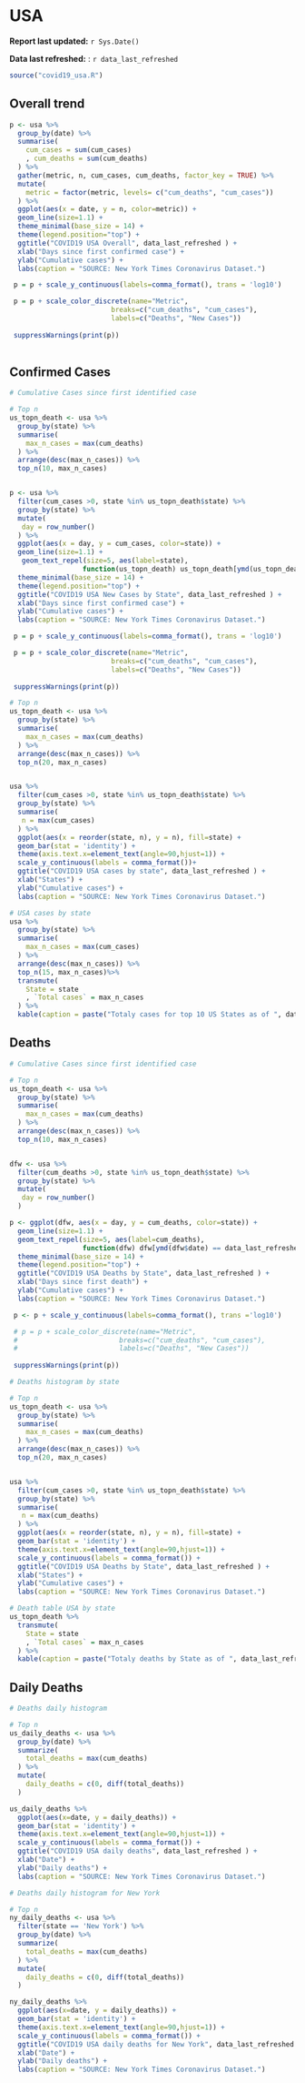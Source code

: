 
# USA {#usa}

__Report last updated:__ `r Sys.Date()`

__Data last refreshed:__ : `r data_last_refreshed`


```r
source("covid19_usa.R")
```


## Overall trend {#us-overall}

```r

p <- usa %>%
  group_by(date) %>%
  summarise(
    cum_cases = sum(cum_cases)
    , cum_deaths = sum(cum_deaths)
  ) %>% 
  gather(metric, n, cum_cases, cum_deaths, factor_key = TRUE) %>%
  mutate(
    metric = factor(metric, levels= c("cum_deaths", "cum_cases"))
  ) %>%
  ggplot(aes(x = date, y = n, color=metric)) +
  geom_line(size=1.1) +
  theme_minimal(base_size = 14) +
  theme(legend.position="top") +
  ggtitle("COVID19 USA Overall", data_last_refreshed ) +
  xlab("Days since first confirmed case") +
  ylab("Cumulative cases") +
  labs(caption = "SOURCE: New York Times Coronavirus Dataset.")

 p = p + scale_y_continuous(labels=comma_format(), trans = 'log10')

 p = p + scale_color_discrete(name="Metric",
                         breaks=c("cum_deaths", "cum_cases"),
                         labels=c("Deaths", "New Cases"))
 
 suppressWarnings(print(p))
 

```


## Confirmed Cases 


```r
# Cumulative Cases since first identified case

# Top n
us_topn_death <- usa %>%
  group_by(state) %>%
  summarise(
    max_n_cases = max(cum_deaths)
  ) %>%
  arrange(desc(max_n_cases)) %>%
  top_n(10, max_n_cases)


p <- usa %>%
  filter(cum_cases >0, state %in% us_topn_death$state) %>%
  group_by(state) %>%
  mutate(
   day = row_number()
  ) %>%
  ggplot(aes(x = day, y = cum_cases, color=state)) +
  geom_line(size=1.1) +
   geom_text_repel(size=5, aes(label=state),
                  function(us_topn_death) us_topn_death[ymd(us_topn_death$date) == data_last_refreshed, ])+
  theme_minimal(base_size = 14) +
  theme(legend.position="top") +
  ggtitle("COVID19 USA New Cases by State", data_last_refreshed ) +
  xlab("Days since first confirmed case") +
  ylab("Cumulative cases") +
  labs(caption = "SOURCE: New York Times Coronavirus Dataset.")

 p = p + scale_y_continuous(labels=comma_format(), trans = 'log10')

 p = p + scale_color_discrete(name="Metric",
                         breaks=c("cum_deaths", "cum_cases"),
                         labels=c("Deaths", "New Cases"))
 
 suppressWarnings(print(p))


```


```r

# Top n
us_topn_death <- usa %>%
  group_by(state) %>%
  summarise(
    max_n_cases = max(cum_deaths)
  ) %>%
  arrange(desc(max_n_cases)) %>%
  top_n(20, max_n_cases)


usa %>%
  filter(cum_cases >0, state %in% us_topn_death$state) %>%
  group_by(state) %>%
  summarise(
   n = max(cum_cases)
  ) %>%
  ggplot(aes(x = reorder(state, n), y = n), fill=state) +
  geom_bar(stat = 'identity') +
  theme(axis.text.x=element_text(angle=90,hjust=1)) +
  scale_y_continuous(labels = comma_format())+
  ggtitle("COVID19 USA cases by state", data_last_refreshed ) +
  xlab("States") +
  ylab("Cumulative cases") +
  labs(caption = "SOURCE: New York Times Coronavirus Dataset.")

```

```r

# USA cases by state
usa %>%
  group_by(state) %>%
  summarise(
    max_n_cases = max(cum_cases)
  ) %>%
  arrange(desc(max_n_cases)) %>%
  top_n(15, max_n_cases)%>%
  transmute(
    State = state
    , `Total cases` = max_n_cases
  ) %>%
  kable(caption = paste("Totaly cases for top 10 US States as of ", data_last_refreshed))
```



## Deaths

```r
# Cumulative Cases since first identified case

# Top n
us_topn_death <- usa %>%
  group_by(state) %>%
  summarise(
    max_n_cases = max(cum_deaths)
  ) %>%
  arrange(desc(max_n_cases)) %>%
  top_n(10, max_n_cases)


dfw <- usa %>%
  filter(cum_deaths >0, state %in% us_topn_death$state) %>%
  group_by(state) %>%
  mutate(
   day = row_number()
  )

p <- ggplot(dfw, aes(x = day, y = cum_deaths, color=state)) +
  geom_line(size=1.1) +
  geom_text_repel(size=5, aes(label=cum_deaths),
                  function(dfw) dfw[ymd(dfw$date) == data_last_refreshed, ])+
  theme_minimal(base_size = 14) +
  theme(legend.position="top") +
  ggtitle("COVID19 USA Deaths by State", data_last_refreshed ) +
  xlab("Days since first death") +
  ylab("Cumulative cases") +
  labs(caption = "SOURCE: New York Times Coronavirus Dataset.")

 p <- p + scale_y_continuous(labels=comma_format(), trans ='log10')

 # p = p + scale_color_discrete(name="Metric",
 #                         breaks=c("cum_deaths", "cum_cases"),
 #                         labels=c("Deaths", "New Cases"))
 
 suppressWarnings(print(p))

```


```r
# Deaths histogram by state

# Top n
us_topn_death <- usa %>%
  group_by(state) %>%
  summarise(
    max_n_cases = max(cum_deaths)
  ) %>%
  arrange(desc(max_n_cases)) %>%
  top_n(20, max_n_cases)


usa %>%
  filter(cum_cases >0, state %in% us_topn_death$state) %>%
  group_by(state) %>%
  summarise(
   n = max(cum_deaths)
  ) %>%
  ggplot(aes(x = reorder(state, n), y = n), fill=state) +
  geom_bar(stat = 'identity') +
  theme(axis.text.x=element_text(angle=90,hjust=1)) +
  scale_y_continuous(labels = comma_format()) +
  ggtitle("COVID19 USA Deaths by State", data_last_refreshed ) +
  xlab("States") +
  ylab("Cumulative cases") +
  labs(caption = "SOURCE: New York Times Coronavirus Dataset.")

```

```r
# Death table USA by state
us_topn_death %>%
  transmute(
    State = state
    , `Total cases` = max_n_cases
  ) %>%
  kable(caption = paste("Totaly deaths by State as of ", data_last_refreshed))
```

## Daily Deaths {#usa-daily-deaths}


```r

# Deaths daily histogram

# Top n
us_daily_deaths <- usa %>%
  group_by(date) %>%
  summarize(
    total_deaths = max(cum_deaths)
  ) %>%
  mutate(
    daily_deaths = c(0, diff(total_deaths))
  )

us_daily_deaths %>%
  ggplot(aes(x=date, y = daily_deaths)) +
  geom_bar(stat = 'identity') +
  theme(axis.text.x=element_text(angle=90,hjust=1)) +
  scale_y_continuous(labels = comma_format()) +
  ggtitle("COVID19 USA daily deaths", data_last_refreshed ) +
  xlab("Date") +
  ylab("Daily deaths") +
  labs(caption = "SOURCE: New York Times Coronavirus Dataset.")

```


```r

# Deaths daily histogram for New York

# Top n
ny_daily_deaths <- usa %>%
  filter(state == 'New York') %>%
  group_by(date) %>%
  summarize(
    total_deaths = max(cum_deaths)
  ) %>%
  mutate(
    daily_deaths = c(0, diff(total_deaths))
  )

ny_daily_deaths %>%
  ggplot(aes(x=date, y = daily_deaths)) +
  geom_bar(stat = 'identity') +
  theme(axis.text.x=element_text(angle=90,hjust=1)) +
  scale_y_continuous(labels = comma_format()) +
  ggtitle("COVID19 USA daily deaths for New York", data_last_refreshed ) +
  xlab("Date") +
  ylab("Daily deaths") +
  labs(caption = "SOURCE: New York Times Coronavirus Dataset.")

```
